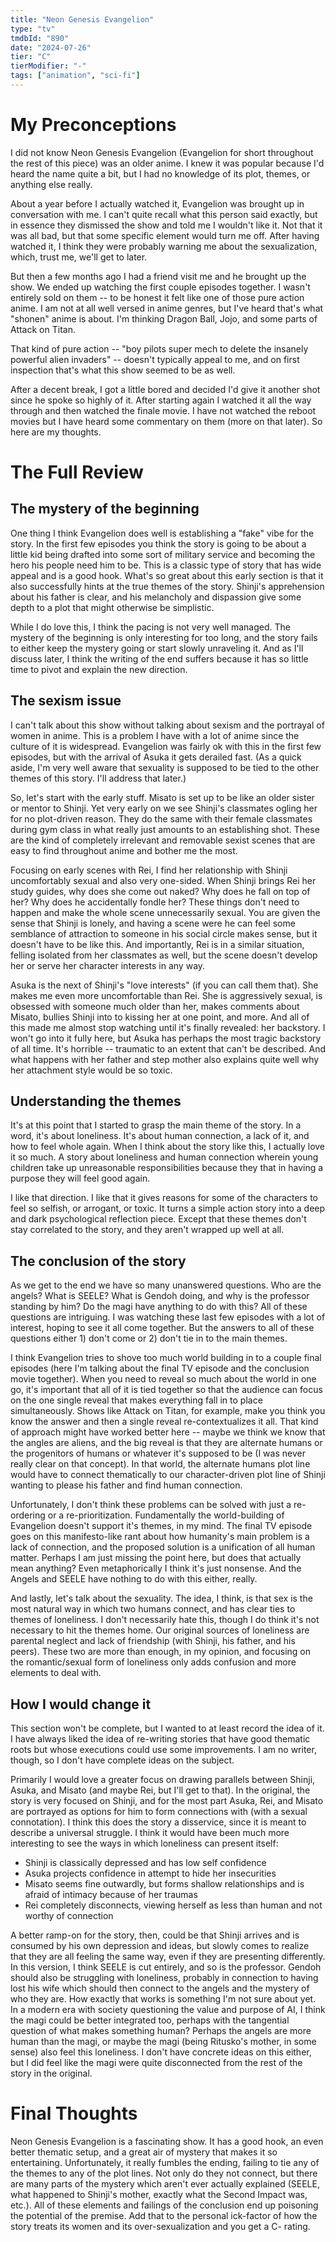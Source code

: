```yaml
---
title: "Neon Genesis Evangelion"
type: "tv"
tmdbId: "890"
date: "2024-07-26"
tier: "C"
tierModifier: "-"
tags: ["animation", "sci-fi"]
---
```


# My Preconceptions
I did not know Neon Genesis Evangelion (Evangelion for short throughout the rest of this piece) was an older anime. I knew it was popular because I'd heard the name quite a bit, but I had no knowledge of its plot, themes, or anything else really.

About a year before I actually watched it, Evangelion was brought up in conversation with me. I can't quite recall what this person said exactly, but in essence they dismissed the show and told me I wouldn't like it. Not that it was all bad, but that some specific element would turn me off. After having watched it, I think they were probably warning me about the sexualization, which, trust me, we'll get to later.

But then a few months ago I had a friend visit me and he brought up the show. We ended up watching the first couple episodes together. I wasn't entirely sold on them -- to be honest it felt like one of those pure action anime. I am not at all well versed in anime genres, but I've heard that's what "shonen" anime is about. I'm thinking Dragon Ball, Jojo, and some parts of Attack on Titan.

That kind of pure action -- "boy pilots super mech to delete the insanely powerful alien invaders" -- doesn't typically appeal to me, and on first inspection that's what this show seemed to be as well.

After a decent break, I got a little bored and decided I'd give it another shot since he spoke so highly of it. After starting again I watched it all the way through and then watched the finale movie. I have not watched the reboot movies but I have heard some commentary on them (more on that later). So here are my thoughts.

# The Full Review
## The mystery of the beginning
One thing I think Evangelion does well is establishing a "fake" vibe for the story. In the first few episodes you think the story is going to be about a little kid being drafted into some sort of military service and becoming the hero his people need him to be. This is a classic type of story that has wide appeal and is a good hook. What's so great about this early section is that it also successfully hints at the true themes of the story. Shinji's apprehension about his father is clear, and his melancholy and dispassion give some depth to a plot that might otherwise be simplistic.

While I do love this, I think the pacing is not very well managed. The mystery of the beginning is only interesting for too long, and the story fails to either keep the mystery going or start slowly unraveling it. And as I'll discuss later, I think the writing of the end suffers because it has so little time to pivot and explain the new direction.

## The sexism issue
I can't talk about this show without talking about sexism and the portrayal of women in anime. This is a problem I have with a lot of anime since the culture of it is widespread. Evangelion was fairly ok with this in the first few episodes, but with the arrival of Asuka it gets derailed fast. (As a quick aside, I'm very well aware that sexuality is supposed to be tied to the other themes of this story. I'll address that later.)

So, let's start with the early stuff. Misato is set up to be like an older sister or mentor to Shinji. Yet very early on we see Shinji's classmates ogling her for no plot-driven reason. They do the same with their female classmates during gym class in what really just amounts to an establishing shot. These are the kind of completely irrelevant and removable sexist scenes that are easy to find throughout anime and bother me the most.

Focusing on early scenes with Rei, I find her relationship with Shinji uncomfortably sexual and also very one-sided. When Shinji brings Rei her study guides, why does she come out naked? Why does he fall on top of her? Why does he accidentally fondle her? These things don't need to happen and make the whole scene unnecessarily sexual. You are given the sense that Shinji is lonely, and having a scene were he can feel some semblance of attraction to someone in his social circle makes sense, but it doesn't have to be like this. And importantly, Rei is in a similar situation, felling isolated from her classmates as well, but the scene doesn't develop her or serve her character interests in any way.

Asuka is the next of Shinji's "love interests" (if you can call them that). She makes me even more uncomfortable than Rei. She is aggressively sexual, is obsessed with someone much older than her, makes comments about Misato, bullies Shinji into to kissing her at one point, and more. And all of this made me almost stop watching until it's finally revealed: her backstory. I won't go into it fully here, but Asuka has perhaps the most tragic backstory of all time. It's horrible -- traumatic to an extent that can't be described. And what happens with her father and step mother also explains quite well why her attachment style would be so toxic.

## Understanding the themes
It's at this point that I started to grasp the main theme of the story. In a word, it's about loneliness. It's about human connection, a lack of it, and how to feel whole again. When I think about the story like this, I actually love it so much. A story about loneliness and human connection wherein young children take up unreasonable responsibilities because they that in having a purpose they will feel good again.

I like that direction. I like that it gives reasons for some of the characters to feel so selfish, or arrogant, or toxic. It turns a simple action story into a deep and dark psychological reflection piece. Except that these themes don't stay correlated to the story, and they aren't wrapped up well at all.

## The conclusion of the story
As we get to the end we have so many unanswered questions. Who are the angels? What is SEELE? What is Gendoh doing, and why is the professor standing by him? Do the magi have anything to do with this? All of these questions are intriguing. I was watching these last few episodes with a lot of interest, hoping to see it all come together. But the answers to all of these questions either 1) don't come or 2) don't tie in to the main themes.

I think Evangelion tries to shove too much world building in to a couple final episodes (here I'm talking about the final TV episode and the conclusion movie together). When you need to reveal so much about the world in one go, it's important that all of it is tied together so that the audience can focus on the one single reveal that makes everything fall in to place simultaneously. Shows like Attack on Titan, for example, make you think you know the answer and then a single reveal re-contextualizes it all. That kind of approach might have worked better here -- maybe we think we know that the angles are aliens, and the big reveal is that they are alternate humans or the progenitors of humans or whatever it's supposed to be (I was never really clear on that concept). In that world, the alternate humans plot line would have to connect thematically to our character-driven plot line of Shinji wanting to please his father and find human connection.

Unfortunately, I don't think these problems can be solved with just a re-ordering or a re-prioritization. Fundamentally the world-building of Evangelion doesn't support it's themes, in my mind. The final TV episode goes on this manifesto-like rant about how humanity's main problem is a lack of connection, and the proposed solution is a unification of all human matter. Perhaps I am just missing the point here, but does that actually mean anything? Even metaphorically I think it's just nonsense. And the Angels and SEELE have nothing to do with this either, really.

And lastly, let's talk about the sexuality. The idea, I think, is that sex is the most natural way in which two humans connect, and has clear ties to themes of loneliness. I don't necessarily hate this, though I do think it's not necessary to hit the themes home. Our original sources of loneliness are parental neglect and lack of friendship (with Shinji, his father, and his peers). These two are more than enough, in my opinion, and focusing on the romantic/sexual form of loneliness only adds confusion and more elements to deal with.

## How I would change it
This section won't be complete, but I wanted to at least record the idea of it. I have always liked the idea of re-writing stories that have good thematic roots but whose executions could use some improvements. I am no writer, though, so I don't have complete ideas on the subject.

Primarily I would love a greater focus on drawing parallels between Shinji, Asuka, and Misato (and maybe Rei, but I'll get to that). In the original, the story is very focused on Shinji, and for the most part Asuka, Rei, and Misato are portrayed as options for him to form connections with (with a sexual connotation). I think this does the story a disservice, since it is meant to describe a universal struggle. I think it would have been much more interesting to see the ways in which loneliness can present itself:
- Shinji is classically depressed and has low self confidence
- Asuka projects confidence in attempt to hide her insecurities
- Misato seems fine outwardly, but forms shallow relationships and is afraid of intimacy because of her traumas
- Rei completely disconnects, viewing herself as less than human and not worthy of connection

A better ramp-on for the story, then, could be that Shinji arrives and is consumed by his own depression and ideas, but slowly comes to realize that they are all feeling the same way, even if they are presenting differently. In this version, I think SEELE is cut entirely, and so is the professor. Gendoh should also be struggling with loneliness, probably in connection to having lost his wife which should then connect to the angels and the mystery of who they are. How exactly that works is something I'm not sure about yet. In a modern era with society questioning the value and purpose of AI, I think the magi could be better integrated too, perhaps with the tangential question of what makes something human? Perhaps the angels are more human than the magi, or maybe the magi (being Ritusko's mother, in some sense) also feel this loneliness. I don't have concrete ideas on this either, but I did feel like the magi were quite disconnected from the rest of the story in the original.

# Final Thoughts
Neon Genesis Evangelion is a fascinating show. It has a good hook, an even better thematic setup, and a great air of mystery that makes it so entertaining. Unfortunately, it really fumbles the ending, failing to tie any of the themes to any of the plot lines. Not only do they not connect, but there are many parts of the mystery which aren't ever actually explained (SEELE, what happened to Shinji's mother, exactly what the Second Impact was, etc.). All of these elements and failings of the conclusion end up poisoning the potential of the premise. Add that to the personal ick-factor of how the story treats its women and its over-sexualization and you get a C- rating.